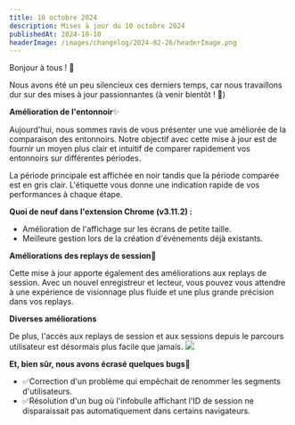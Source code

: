```yaml
---
title: 10 octobre 2024
description: Mises à jour du 10 octobre 2024
publishedAt: 2024-10-10
headerImage: /images/changelog/2024-02-26/headerImage.png
---
```


Bonjour à tous ! 🍵

Nous avons été un peu silencieux ces derniers temps, car nous travaillons dur sur des mises à jour passionnantes (à venir bientôt ! 🧁)

**Amélioration de l'entonnoir**✨

Aujourd'hui, nous sommes ravis de vous présenter une vue améliorée de la comparaison des entonnoirs.
Notre objectif avec cette mise à jour est de fournir un moyen plus clair et intuitif de comparer rapidement vos entonnoirs sur différentes périodes.

La période principale est affichée en noir tandis que la période comparée est en gris clair. L'étiquette vous donne une indication rapide de vos performances à chaque étape.

**Quoi de neuf dans l'extension Chrome (v3.11.2) :**
- Amélioration de l'affichage sur les écrans de petite taille.
- Meilleure gestion lors de la création d'événements déjà existants.

**Améliorations des replays de session**🍿

Cette mise à jour apporte également des améliorations aux replays de session. Avec un nouvel enregistreur et lecteur, vous pouvez vous attendre à une expérience de visionnage plus fluide et une plus grande précision dans vos replays.

**Diverses améliorations**

De plus, l'accès aux replays de session et aux sessions depuis le parcours utilisateur est désormais plus facile que jamais.
![](/images/changelog/2024-10-10/1.png)

**Et, bien sûr, nous avons écrasé quelques bugs**🦗
- ✅Correction d'un problème qui empêchait de renommer les segments d'utilisateurs.
- ✅Résolution d'un bug où l'infobulle affichant l'ID de session ne disparaissait pas automatiquement dans certains navigateurs.
